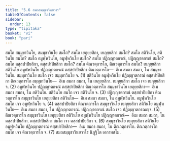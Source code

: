 ```yaml
---
title: "5.6 สมถสมฺมุขาวินยวาร"
tableOfContents: false
sidebar:
  order: 13
type: "tipitaka"
basket: "vi"
book: "pari"
---
```



<DynamicBreadcrumb />

<Division number="301" book="pari">

<Paragraph number="1279" book="pari">
สมโถ สมฺมุขาวินโย, สมฺมุขาวินโย สมโถ? สมโถ เยภุยฺยสิกา, เยภุยฺยสิกา สมโถ? สมโถ สติวินโย, สติวินโย สมโถ? สมโถ อมูฬฺหวินโย, อมูฬฺหวินโย สมโถ? สมโถ ปฏิญฺญาตกรณํ, ปฏิญฺญาตกรณํ สมโถ? สมโถ ตสฺสปาปิยสิกา, ตสฺสปาปิยสิกา สมโถ? สมโถ ติณวตฺถารโก, ติณวตฺถารโก สมโถ?
</Paragraph>

<Paragraph number="1280" book="pari">
เยภุยฺยสิกา สติวินโย อมูฬฺหวินโย ปฏิญฺญาตกรณํ ตสฺสปาปิยสิกา ติณวตฺถารโก—  อิเม สมถา สมถา, โน สมฺมุขาวินโย. สมฺมุขาวินโย สมโถ เจว สมฺมุขาวินโย จ. (1)
</Paragraph>

<Paragraph number="1281" book="pari">
สติวินโย อมูฬฺหวินโย ปฏิญฺญาตกรณํ ตสฺสปาปิยสิกา ติณวตฺถารโก สมฺมุขาวินโย—  อิเม สมถา สมถา, โน เยภุยฺยสิกา. เยภุยฺยสิกา สมโถ เจว เยภุยฺยสิกา จ. (2)
</Paragraph>

<Paragraph number="1282" book="pari">
อมูฬฺหวินโย ปฏิญฺญาตกรณํ ตสฺสปาปิยสิกา ติณวตฺถารโก สมฺมุขาวินโย เยภุยฺยสิกา—  อิเม สมถา สมถา, โน สติวินโย. สติวินโย สมโถ เจว สติวินโย จ. (3)
</Paragraph>

<Paragraph number="1283" book="pari">
ปฏิญฺญาตกรณํ ตสฺสปาปิยสิกา ติณวตฺถารโก สมฺมุขาวินโย เยภุยฺยสิกา สติวินโย—  อิเม สมถา สมถา, โน อมูฬฺหวินโย. อมูฬฺหวินโย สมโถ เจว อมูฬฺหวินโย จ. (4)
</Paragraph>

<Paragraph number="1284" book="pari">
ตสฺสปาปิยสิกา ติณวตฺถารโก สมฺมุขาวินโย เยภุยฺยสิกา สติวินโย อมูฬฺหวินโย—  อิเม สมถา สมถา, โน ปฏิญฺญาตกรณํ. ปฏิญฺญาตกรณํ สมโถ เจว ปฏิญฺญาตกรณญฺจ. (5)
</Paragraph>

<Paragraph number="1285" book="pari">
ติณวตฺถารโก สมฺมุขาวินโย เยภุยฺยสิกา สติวินโย อมูฬฺหวินโย ปฏิญฺญาตกรณํ—  อิเม สมถา สมถา, โน ตสฺสปาปิยสิกา. ตสฺสปาปิยสิกา สมโถ เจว ตสฺสปาปิยสิกา จ. (6)
</Paragraph>

<Paragraph number="1286" book="pari">
สมฺมุขาวินโย เยภุยฺยสิกา สติวินโย อมูฬฺหวินโย ปฏิญฺญาตกรณํ ตสฺสปาปิยสิกา—  อิเม สมถา สมถา, โน ติณวตฺถารโก. ติณวตฺถารโก สมโถ เจว ติณวตฺถารโก จ. (7)

</Paragraph>
</Division>

<Paragraph number="1287" type="center" book="pari">
สมถสมฺมุขาวินยวาโร นิฏฺฐิโต เอกาทสโม.
</Paragraph>